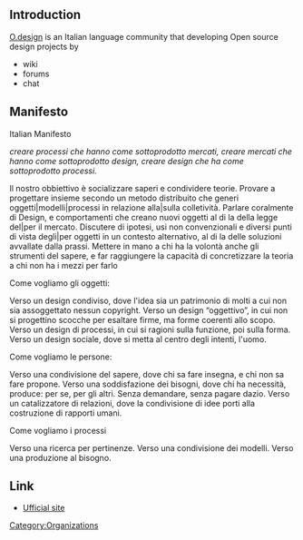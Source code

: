 ==Introduction==
[http://www.autistici.org/o.design O.design] is an Italian language community that developing Open source design projects by

* wiki
* forums
* chat

==Manifesto==
Italian Manifesto

''creare processi che hanno come sottoprodotto mercati,
creare mercati che hanno come sottoprodotto design,
creare design che ha come sottoprodotto processi.''

Il nostro obbiettivo è socializzare saperi e condividere teorie. Provare a progettare insieme secondo un metodo distribuito che generi oggetti|modelli|processi in relazione alla|sulla colletività.
Parlare coralmente di Design, e comportamenti che creano nuovi oggetti al di la della legge del|per il mercato. Discutere di ipotesi, usi non convenzionali e diversi punti di vista degli|per oggetti in un contesto alternativo, al di la delle soluzioni avvallate dalla prassi.
Mettere in mano a chi ha la volontà anche gli strumenti del sapere, e far raggiungere la capacità di concretizzare la teoria a chi non ha i mezzi per farlo

Come vogliamo gli oggetti:

Verso un design condiviso, dove l'idea sia un patrimonio di molti a cui non sia assoggettato nessun copyright.
Verso un design “oggettivo”, in cui non si progettino scocche per esaltare firme, ma forme coerenti allo scopo.
Verso un design di processi, in cui si ragioni sulla funzione, poi sulla forma.
Verso un design sociale, dove si metta al centro degli intenti, l'uomo.

Come vogliamo le persone:

Verso una condivisione del sapere, dove chi sa fare insegna, e chi non sa fare propone.
Verso una soddisfazione dei bisogni, dove chi ha necessità, produce: per se, per gli altri. Senza demandare, senza pagare dazio.
Verso un catalizzatore di relazioni, dove la condivisione di idee porti alla costruzione di rapporti umani.

Come vogliamo i processi

Verso una ricerca per pertinenze.
Verso una condivisione dei modelli.
Verso una produzione al bisogno.

==Link==

* [http://www.autistsici.org/o.design Ufficial site]

[[Category:Organizations]]